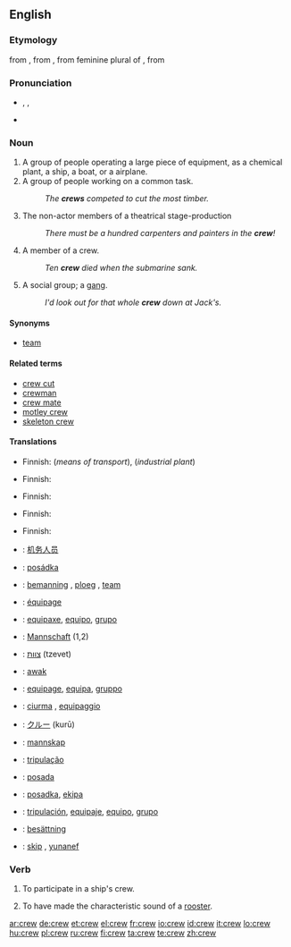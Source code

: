 ==English==

===Etymology===
from {{etyl|enm|en}}, from {{etyl|fro|en}} {{term|creue||lang=fro|an increase, recruit, military reinforcement}}, from feminine plural of {{term|creistre||lang=fro|grow}}, from {{etyl|la|en}} {{term|cresco||lang=la|to arise, grow}}

===Pronunciation===
* {{enPR|kroo͞}}, {{IPA|/kɹuː/}}, {{SAMPA|/krU:/}}
*: {{audio|en-us-crew.ogg|Audio (US)}}
*: {{rhymes|uː}}
* {{homophones|Crewe|cru}}

===Noun===
{{tearoom}}
{{en-noun}}

# A group of people operating a large piece of equipment, as a chemical plant, a ship, a boat, or a airplane.
# A group of people working on a common task.
#: ''The '''crews''' competed to cut the most timber.''
# The non-actor members of a theatrical stage-production 
#: ''There must be a hundred carpenters and painters in the '''crew'''!''
# {{context|plural: crew}} A member of a crew.
#: ''Ten '''crew''' died when the submarine sank.''
# {{informal}} A social group; a [[gang]].
#: ''I'd look out for that whole '''crew''' down at Jack's.''

====Synonyms====
* [[team]]

====Related terms====
* [[crew cut]]
* [[crewman]] 
* [[crew mate]]
* [[motley crew]]
* [[skeleton crew]]

====Translations====
{{trans-top|group of people operating a large piece of equipment}}
* Finnish: {{t|fi|miehistö}} (''means of transport''), {{t|fi|käyttöhenkilöstö}} (''industrial plant'')
{{trans-mid}}
{{trans-bottom}}

{{trans-top|group of people working on common task}}
* Finnish: {{t|fi|joukkue}}
{{trans-mid}}
{{trans-bottom}}

{{trans-top|non-actor members of a theatrical stage production}}
* Finnish: {{t|fi|avustaja|alt=avustajat|p}}
{{trans-mid}}
{{trans-bottom}}

{{trans-top|member of a crew}}
* Finnish: {{t|fi|miehistö|alt=miehistön}} {{t|fi|jäsen}}
{{trans-mid}}
{{trans-bottom}}

{{trans-top|informal: social group, gang}}
* Finnish: {{t|fi|sakki}}
{{trans-mid}}
{{trans-bottom}}

{{checktrans-top}}
* {{ttbc|Chinese}}: [[机务人员]]
* {{ttbc|Czech}}: [[posádka]] {{f}}
* {{ttbc|Dutch}}: [[bemanning]] {{f}}, [[ploeg]] {{f}}, [[team]] {{n}}
* {{ttbc|French}}: [[équipage]] {{m}}
* {{ttbc|Galician}}: [[equipaxe]], [[equipo]], [[grupo]]
* {{ttbc|German}}: [[Mannschaft]] {{f}} (1,2)
* {{ttbc|Hebrew}}: [[צוות]] (tzevet) {{m}}
{{trans-mid}}
* {{ttbc|Indonesian}}: [[awak]]
* {{ttbc|Interlingua}}: [[equipage]], [[equipa]], [[gruppo]]
* {{ttbc|Italian}}: [[ciurma]] {{qualifier|of a ship}} {{f}}, [[equipaggio]] {{m}}
* {{ttbc|Japanese}}: [[クルー]] (kurū)
* {{ttbc|Norwegian}}: [[mannskap]]
* {{ttbc|Portuguese}}: [[tripulação]]
* {{ttbc|Serbian}}: [[posada]] {{f}}
* {{ttbc|Slovene}}: [[posadka]], [[ekipa]]
* {{ttbc|Spanish}}: [[tripulación]], [[equipaje]], [[equipo]], [[grupo]]
* {{ttbc|Swedish}}: [[besättning]]
* {{ttbc|Volapük}}: [[skip]] {{qualifier|crew on a ship}}, [[yunanef]] {{qualifier|group of people}}
{{trans-bottom}}

===Verb===
{{en-verb}}

# To participate in a ship's crew.
# {{UK}} {{past of|crow}} To have made the characteristic sound of a [[rooster]].

[[ar:crew]]
[[de:crew]]
[[et:crew]]
[[el:crew]]
[[fr:crew]]
[[io:crew]]
[[id:crew]]
[[it:crew]]
[[lo:crew]]
[[hu:crew]]
[[pl:crew]]
[[ru:crew]]
[[fi:crew]]
[[ta:crew]]
[[te:crew]]
[[zh:crew]]